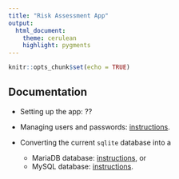 ```yaml
---
title: "Risk Assessment App"
output:
  html_document:
    theme: cerulean
    highlight: pygments
---
```


```r
knitr::opts_chunk$set(echo = TRUE)
```

## Documentation

- Setting up the app: ??

- Managing users and passwords: [instructions](./Managing_Userids_and_Passwords).

- Converting the current `sqlite` database into a
  - MariaDB database: [instructions](./ConvertSQLite2MariaDB.html), or
  - MySQL database: [instructions](./ConvertSQLite2MySQL.html).
  

  


